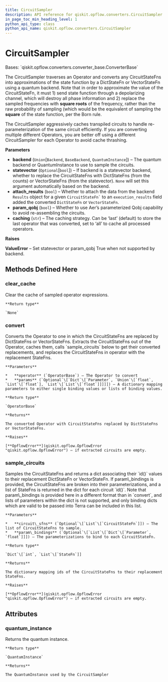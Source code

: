 ```yaml
---
title: CircuitSampler
description: API reference for qiskit.opflow.converters.CircuitSampler
in_page_toc_min_heading_level: 1
python_api_type: class
python_api_name: qiskit.opflow.converters.CircuitSampler
---
```


# CircuitSampler

<Class id="qiskit.opflow.converters.CircuitSampler" isDedicatedPage={true} github="https://github.com/qiskit/qiskit/tree/stable/0.18/qiskit/opflow/converters/circuit_sampler.py" signature="CircuitSampler(backend, statevector=None, param_qobj=False, attach_results=False, caching='last')" modifiers="class">
  Bases: `qiskit.opflow.converters.converter_base.ConverterBase`

  The CircuitSampler traverses an Operator and converts any CircuitStateFns into approximations of the state function by a DictStateFn or VectorStateFn using a quantum backend. Note that in order to approximate the value of the CircuitStateFn, it must 1) send state function through a depolarizing channel, which will destroy all phase information and 2) replace the sampled frequencies with **square roots** of the frequency, rather than the raw probability of sampling (which would be the equivalent of sampling the **square** of the state function, per the Born rule.

  The CircuitSampler aggressively caches transpiled circuits to handle re-parameterization of the same circuit efficiently. If you are converting multiple different Operators, you are better off using a different CircuitSampler for each Operator to avoid cache thrashing.

  **Parameters**

  *   **backend** (`Union`\[`Backend`, `BaseBackend`, `QuantumInstance`]) – The quantum backend or QuantumInstance to use to sample the circuits.
  *   **statevector** (`Optional`\[`bool`]) – If backend is a statevector backend, whether to replace the CircuitStateFns with DictStateFns (from the counts) or VectorStateFns (from the statevector). `None` will set this argument automatically based on the backend.
  *   **attach\_results** (`bool`) – Whether to attach the data from the backend `Results` object for a given `` CircuitStateFn` `` to an `execution_results` field added the converted `DictStateFn` or `VectorStateFn`.
  *   **param\_qobj** (`bool`) – Whether to use Aer’s parameterized Qobj capability to avoid re-assembling the circuits.
  *   **caching** (`str`) – The caching strategy. Can be ‘last’ (default) to store the last operator that was converted, set to ‘all’ to cache all processed operators.

  **Raises**

  **ValueError** – Set statevector or param\_qobj True when not supported by backend.

  ## Methods Defined Here

  <span id="qiskit-opflow-converters-circuitsampler-clear-cache" />

  ### clear\_cache

  <Function id="qiskit.opflow.converters.CircuitSampler.clear_cache" signature="CircuitSampler.clear_cache()">
    Clear the cache of sampled operator expressions.

    **Return type**

    `None`
  </Function>

  <span id="qiskit-opflow-converters-circuitsampler-convert" />

  ### convert

  <Function id="qiskit.opflow.converters.CircuitSampler.convert" signature="CircuitSampler.convert(operator, params=None)">
    Converts the Operator to one in which the CircuitStateFns are replaced by DictStateFns or VectorStateFns. Extracts the CircuitStateFns out of the Operator, caches them, calls `sample_circuits` below to get their converted replacements, and replaces the CircuitStateFns in operator with the replacement StateFns.

    **Parameters**

    *   **operator** (`OperatorBase`) – The Operator to convert
    *   **params** (`Optional`\[`Dict`\[`Parameter`, `Union`\[`float`, `List`\[`float`], `List`\[`List`\[`float`]]]]]) – A dictionary mapping parameters to either single binding values or lists of binding values.

    **Return type**

    `OperatorBase`

    **Returns**

    The converted Operator with CircuitStateFns replaced by DictStateFns or VectorStateFns.

    **Raises**

    [**OpflowError**](qiskit.opflow.OpflowError "qiskit.opflow.OpflowError") – if extracted circuits are empty.
  </Function>

  <span id="qiskit-opflow-converters-circuitsampler-sample-circuits" />

  ### sample\_circuits

  <Function id="qiskit.opflow.converters.CircuitSampler.sample_circuits" signature="CircuitSampler.sample_circuits(circuit_sfns=None, param_bindings=None)">
    Samples the CircuitStateFns and returns a dict associating their `id()` values to their replacement DictStateFn or VectorStateFn. If param\_bindings is provided, the CircuitStateFns are broken into their parameterizations, and a list of StateFns is returned in the dict for each circuit `id()`. Note that param\_bindings is provided here in a different format than in `convert`, and lists of parameters within the dict is not supported, and only binding dicts which are valid to be passed into Terra can be included in this list.

    **Parameters**

    *   **circuit\_sfns** (`Optional`\[`List`\[`CircuitStateFn`]]) – The list of CircuitStateFns to sample.
    *   **param\_bindings** (`Optional`\[`List`\[`Dict`\[`Parameter`, `float`]]]) – The parameterizations to bind to each CircuitStateFn.

    **Return type**

    `Dict`\[`int`, `List`\[`StateFn`]]

    **Returns**

    The dictionary mapping ids of the CircuitStateFns to their replacement StateFns.

    **Raises**

    [**OpflowError**](qiskit.opflow.OpflowError "qiskit.opflow.OpflowError") – if extracted circuits are empty.
  </Function>

  ## Attributes

  ### quantum\_instance

  <Attribute id="qiskit.opflow.converters.CircuitSampler.quantum_instance">
    Returns the quantum instance.

    **Return type**

    `QuantumInstance`

    **Returns**

    The QuantumInstance used by the CircuitSampler
  </Attribute>
</Class>

